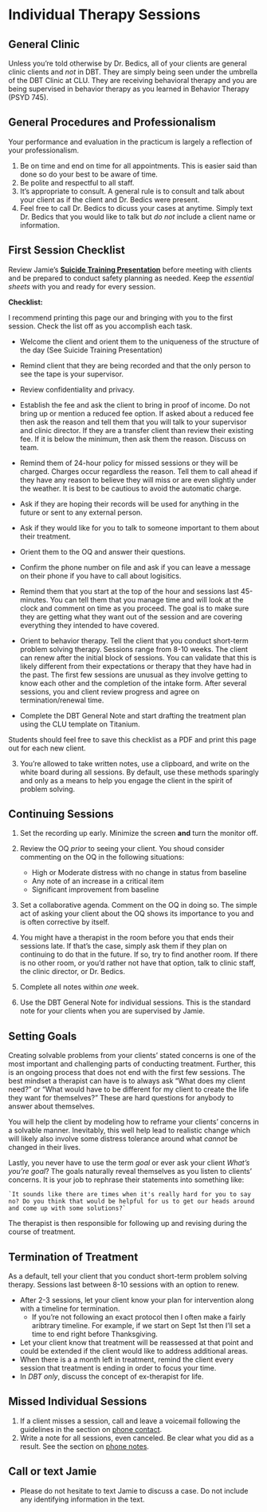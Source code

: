# Individual Therapy Sessions

## General Clinic

Unless you're told otherwise by Dr. Bedics, all of your clients are general clinic clients and _not_ in DBT.  They are simply being seen under the umbrella of the DBT Clinic at CLU.  They are receiving behavioral therapy and you are being supervised in behavior therapy as you learned in Behavior Therapy (PSYD 745).

## General Procedures and Professionalism

Your performance and evaluation in the practicum is largely a reflection of your professionalism. 

1. Be on time and end on time for all appointments.  This is easier said than done so do your best to be aware of time.
2. Be polite and respectful to all staff.
3. It's appropriate to consult.  A general rule is to consult and talk about your client as if the client and Dr. Bedics were present.
4. Feel free to call Dr. Bedics to dicuss your cases at anytime.  Simply text Dr. Bedics that you would like to talk but _do not_ include a client name or information.

## First Session Checklist

Review Jamie's **[Suicide Training Presentation](https://speakerdeck.com/jdbedics/clu-2018-community-counseling-safety-training)** before meeting with clients and be prepared to conduct safety planning as needed. Keep the *essential sheets* with you and ready for every session.
   

**Checklist:**

I recommend printing this page our and bringing with you to the first session.  Check the list off as you accomplish each task.

  * Welcome the client and orient them to the uniqueness of the structure of the day (See Suicide Training Presentation)
    
  * Remind client that they are being recorded and that the only person to see the tape is your supervisor.
    
  * Review confidentiality and privacy.  
    
  * Establish the fee and ask the client to bring in proof of income.  Do not bring up or mention a reduced fee option. If asked about a reduced fee then ask the reason and tell them that you will talk to your supervisor and clinic director.  If they are a transfer client than review their existing fee. If it is below the minimum, then ask them the reason.  Discuss on team.    

  * Remind them of 24-hour policy for missed sessions or they will be charged.  Charges occur regardless the reason. Tell them to call ahead if they have any reason to believe they will miss or are even slightly under the weather.  It is best to be cautious to avoid the automatic charge. 

  * Ask if they are hoping their records will be used for anything in the future or sent to any external person.

  * Ask if they would like for you to talk to someone important to them about their treatment.

  * Orient them to the OQ and answer their questions.

  * Confirm the phone number on file and ask if you can leave a message on their phone if you have to call about logisitics.

  * Remind them that you start at the top of the hour and sessions last 45-minutes.  You can tell them that you manage time and will look at the clock and comment on time as you proceed.  The goal is to make sure they are getting what they want out of the session and are covering everything they intended to have covered.

  * Orient to behavior therapy.  Tell the client that you conduct short-term problem solving therapy.  Sessions range from 8-10 weeks.  The client can renew after the initial block of sessions.  You can validate that this is likely different from their expectations or therapy that they have had in the past. The first few sessions are unusual as they involve getting to know each other and the completion of the intake form.  After several sessions, you and client review progress and  agree on termination/renewal time.

  * Complete the DBT General Note and start drafting the treatment plan using the CLU template on Titanium.

Students should feel free to save this checklist as a PDF and print this page out for each new client. 

3. You're allowed to take written notes, use a clipboard, and write on the white board during all sessions. By default, use these methods sparingly and only as a means to help you engage the client in the spirit of problem solving. 

## Continuing Sessions

1. Set the recording up early. Minimize the screen **and** turn the monitor off.
2. Review the OQ _prior_ to seeing your client. You shoud consider commenting on the OQ in the following situations:
    * High or Moderate distress with no change in status from baseline
    * Any note of an increase in a critical item 
    * Significant improvement from baseline
3.  Set a collaborative agenda. Comment on the OQ in doing so. The simple act of asking your client about the OQ shows its importance to you and is often corrective by itself.

4. You might have a therapist in the room before you that ends their sessions late. If that's the case, simply ask them if they plan on continuing to do that in the future.  If so, try to find another room.  If there is no other room, or you'd rather not have that option, talk to clinic staff, the clinic director, or Dr. Bedics.
5. Complete all notes within *one* week. 
6. Use the DBT General Note for individual sessions.  This is the standard note for your clients when you are supervised by Jamie. 

## Setting Goals

Creating solvable problems from your clients' stated concerns is one of the most important and challenging parts of conducting treatment. Further, this is an ongoing process that does not end with the first few sessions.   The best mindset a therapist can have is to always ask "What does my client need?" or "What would have to be different for my client to create the life they want for themselves?"  These are hard questions for anybody to answer about themselves. 

You will help the client by modeling how to reframe your clients' concerns in a solvable manner. Inevitably, this well help lead to realistic change which will likely also involve some distress tolerance around what _cannot_ be changed in their lives.    

Lastly, you never have to use the term _goal_ or ever ask your client _What's you're goal_?  The goals naturally reveal themselves as you listen to clients' concerns. It is your job to rephrase their statements into something like:

    `It sounds like there are times when it's really hard for you to say no? Do you think that would be helpful for us to get our heads around and come up with some solutions?`

The therapist is then responsible for following up and revising during the course of treatment. 

## Termination of Treatment

As a default, tell your client that you conduct short-term problem solving therapy.  Sessions last between 8-10 sessions with an option to renew.

* After 2-3 sessions, let your client know your plan for intervention along with a timeline for termination.
    * If you're not following an exact protocol then I often make a fairly aribtrary timeline.  For example, if we start on Sept 1st then I'll set a time to end right before Thanksgiving.  
* Let your client know that treatment will be reassessed at that point and could be extended if the client would like to address additional areas.
* When there is a a month left in treatment, remind the client every session that treatment is ending in order to focus your time. 
* In _DBT only_, discuss the concept of ex-therapist for life. 

## Missed Individual Sessions

1. If a client misses a session, call and leave a voicemail following the guidelines in the section on [phone contact](phone-contact-with-clients.html).
2. Write a note for all sessions, even canceled.  Be clear what you did as a result. See the section on [phone notes](phone-contact-with-clients.html).
  

## Call or text Jamie

* Please do not hesitate to text Jamie to discuss a case.  Do not include any identifying information in the text.